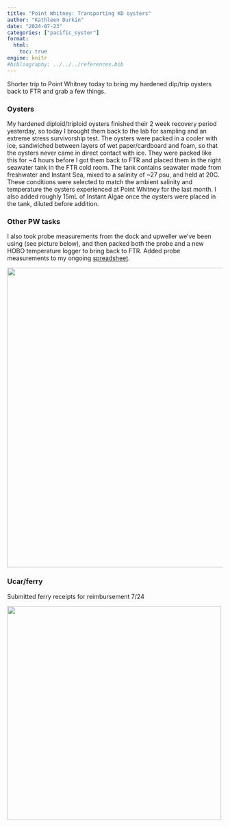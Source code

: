 ```yaml
---
title: "Point Whitney: Transporting KD oysters"
author: "Kathleen Durkin"
date: "2024-07-23"
categories: ["pacific_oyster"]
format:
  html:
    toc: true
engine: knitr
#bibliography: ../../../references.bib
---
```


Shorter trip to Point Whitney today to bring my hardened dip/trip oysters back to FTR and grab a few things.

### Oysters

My hardened diploid/triploid oysters finished their 2 week recovery period yesterday, so today I brought them back to the lab for sampling and an extreme stress survivorship test. The oysters were packed in a cooler with ice, sandwiched between layers of wet paper/cardboard and foam, so that the oysters never came in direct contact with ice. They were packed like this for \~4 hours before I got them back to FTR and placed them in the right seawater tank in the FTR cold room. The tank contains seawater made from freshwater and Instant Sea, mixed to a salinity of \~27 psu, and held at 20C. These conditions were selected to match the ambient salinity and temperature the oysters experienced at Point Whitney for the last month. I also added roughly 15mL of Instant Algae once the oysters were placed in the tank, diluted before addition.

### Other PW tasks

I also took probe measurements from the dock and upweller we've been using (see picture below), and then packed both the probe and a new HOBO temperature logger to bring back to FTR. Added probe measurements to my ongoing [spreadsheet](https://docs.google.com/spreadsheets/d/1EssYgZ8fZl4V9PLlYWtEGXSeln1L4JUM0bqT_MYv6cI/edit?gid=0#gid=0).

![](images/IMG_9391.jpg){width="700"}

### Ucar/ferry

Submitted ferry receipts for reimbursement 7/24

![](images/IMG_9405.jpg){width="500"}
